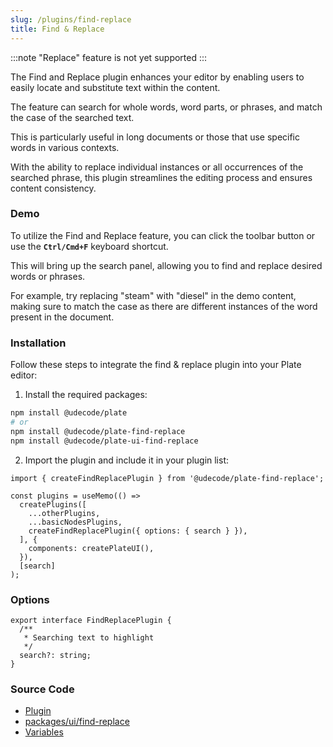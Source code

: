 ```yaml
---
slug: /plugins/find-replace
title: Find & Replace
---
```


:::note
"Replace" feature is not yet supported
:::

The Find and Replace plugin enhances your editor by enabling users to easily locate and substitute text within the content.

The feature can search for whole words, word parts, or phrases, and match the case of the searched text.

This is particularly useful in long documents or those that use specific words in various contexts.

With the ability to replace individual instances or all occurrences of the searched phrase, this plugin streamlines the editing process and ensures content consistency.

### Demo

To utilize the Find and Replace feature, you can click the toolbar button or use the **`Ctrl/Cmd+F`** keyboard shortcut.

This will bring up the search panel, allowing you to find and replace desired words or phrases.

For example, try replacing "steam" with "diesel" in the demo content, making sure to match the case as there are different instances of the word present in the document.











<FindReplaceSandpack />


### Installation

Follow these steps to integrate the find & replace plugin into your Plate editor:


1. Install the required packages:

```bash npm2yarn
npm install @udecode/plate
# or
npm install @udecode/plate-find-replace
npm install @udecode/plate-ui-find-replace
```

2. Import the plugin and include it in your plugin list:

```
import { createFindReplacePlugin } from '@udecode/plate-find-replace';

const plugins = useMemo(() =>
  createPlugins([
    ...otherPlugins,
    ...basicNodesPlugins,
    createFindReplacePlugin({ options: { search } }),
  ], {
    components: createPlateUI(),
  }),
  [search]
);

```



### Options

```tsx
export interface FindReplacePlugin {
  /**
   * Searching text to highlight
   */
  search?: string;
}
```

### Source Code

- [Plugin](https://github.com/udecode/plate/blob/main/packages/decorators/find-replace/src/createFindReplacePlugin.ts)
- [packages/ui/find-replace](https://github.com/udecode/plate/tree/main/packages/ui/find-replace/src)
- [Variables](https://github.com/udecode/plate/blob/main/examples/src)
